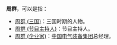 '''周群'''，可以是指：
* [[周群_(三国)|周群 (三国)]]：三国时期的人物。
* [[周群_(节目主持人)|周群 (节目主持人)]]：节目主持人。
* [[周群_(企业家)|周群 (企业家)]]：[[中国电气装备集团|中国电气装备集团]]总经理。
{{disambig|Q群|Cat=二字周姓人名消歧义}}